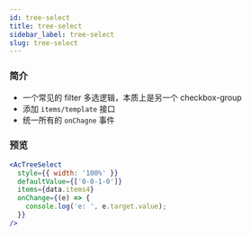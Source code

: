```yaml
---
id: tree-select
title: tree-select
sidebar_label: tree-select
slug: tree-select
---
```


### 简介
- 一个常见的 filter 多选逻辑，本质上是另一个 checkbox-group
- 添加 `items/template` 接口
- 统一所有的 `onChagne` 事件

### 预览
```jsx live
<AcTreeSelect
  style={{ width: '100%' }}
  defaultValue={['0-0-1-0']}
  items={data.items4}
  onChange={(e) => {
    console.log('e: ', e.target.value);
  }}
/>
```